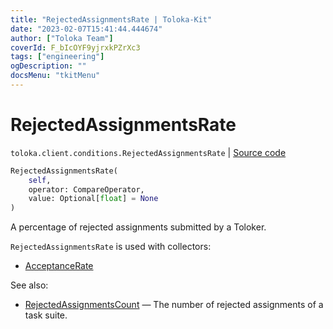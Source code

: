 ```yaml
---
title: "RejectedAssignmentsRate | Toloka-Kit"
date: "2023-02-07T15:41:44.444674"
author: ["Toloka Team"]
coverId: F_bIcOYF9yjrxkPZrXc3
tags: ["engineering"]
ogDescription: ""
docsMenu: "tkitMenu"
---
```


# RejectedAssignmentsRate
`toloka.client.conditions.RejectedAssignmentsRate` | [Source code](https://github.com/Toloka/toloka-kit/blob/v1.1.3/src/client/conditions.py#L284)

```python
RejectedAssignmentsRate(
    self,
    operator: CompareOperator,
    value: Optional[float] = None
)
```

A percentage of rejected assignments submitted by a Toloker.

`RejectedAssignmentsRate` is used with collectors:
- [AcceptanceRate](/docs-new/toloka-kit/reference/toloka.client.collectors.AcceptanceRate)

See also:
- [RejectedAssignmentsCount](/docs-new/toloka-kit/reference/toloka.client.conditions.RejectedAssignmentsCount) — The number of rejected assignments of a task suite.
